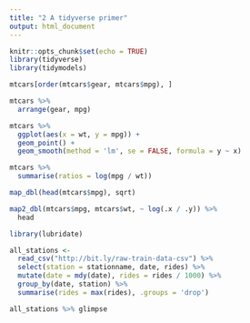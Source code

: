 ```yaml
---
title: "2 A tidyverse primer"
output: html_document
---
```


```r
knitr::opts_chunk$set(echo = TRUE)
library(tidyverse)
library(tidymodels)
```


```r
mtcars[order(mtcars$gear, mtcars$mpg), ]
```

```r
mtcars %>% 
  arrange(gear, mpg)
```

```r
mtcars %>% 
  ggplot(aes(x = wt, y = mpg)) + 
  geom_point() + 
  geom_smooth(method = 'lm', se = FALSE, formula = y ~ x)
```

```r
mtcars %>% 
  summarise(ratios = log(mpg / wt))
```

```r
map_dbl(head(mtcars$mpg), sqrt)
```

```r
map2_dbl(mtcars$mpg, mtcars$wt, ~ log(.x / .y)) %>% 
  head
```

```r
library(lubridate)

all_stations <- 
  read_csv("http://bit.ly/raw-train-data-csv") %>% 
  select(station = stationname, date, rides) %>% 
  mutate(date = mdy(date), rides = rides / 1000) %>% 
  group_by(date, station) %>% 
  summarise(rides = max(rides), .groups = 'drop')

all_stations %>% glimpse
```

